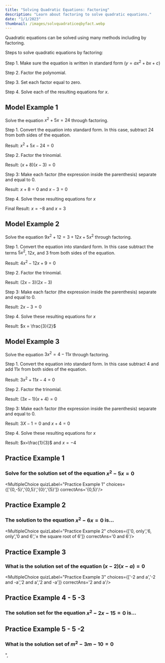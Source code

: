 ```yaml
---
title: "Solving Quadratic Equations: Factoring"
description: "Learn about factoring to solve quadratic equations."
date: "1/1/2023"
thumbnail: /images/solvquadraticeqbyfact.webp
---
```

Quadratic equations can be solved using many methods including by factoring.                                                          

Steps to solve quadratic equations by factoring:                                                          

Step 1. Make sure the equation is written in standard form ($y=ax^2+bx+c$)                                                          

Step 2. Factor the polynomial.                                                          

Step 3. Set each factor equal to zero.                                                          

Step 4. Solve each of the resulting equations for $x$.                                                           

## Model Example 1                                                          

Solve the equation $x^2 + 5x = 24$ through factoring.                                                          

Step 1. Convert the equation into standard form. In this case, subtract $24$ from both sides of the equation.                                                          

Result: $x^2+5x-24=0$                                                          

Step 2. Factor the trinomial.                                                          

Result: $(x+8)(x-3)=0$                                                          

Step 3: Make each factor (the expression inside the parenthesis) separate and equal to $0$.                                                          

Result: $x+8=0$ and $x-3=0$                                                          

Step 4. Solve these resulting equations for $x$                                                          

Final Result: $x=-8$ and $x=3$                                                          

## Model Example 2                             

Solve the equation $9x^2 + 12 = 3 + 12x + 5x^2$ through factoring.                                                          

Step 1. Convert the equation into standard form. In this case subtract the terms $5x^2$, $12x$, and $3$ from both sides of the equation.                                                          

Result: $4x^2 - 12x + 9 = 0$                                                          

Step 2. Factor the trinomial.                                                          

Result: $(2x-3)(2x-3)$                                                          

Step 3: Make each factor (the expression inside the parenthesis) separate and equal to $0$.                                                          

Result: $2x-3=0$                                                          

Step 4. Solve these resulting equations for $x$                                                          

Result: $x = \frac{3}{2}$                                                                                       

## Model Example 3                             

Solve the equation $3x^2 = 4 - 11x$ through factoring.                                                          

Step 1. Convert the equation into standard form. In this case subtract $4$ and add $11x$ from both sides of the equation.                                                          

Result: $3x^2 + 11x - 4 = 0$                                                          

Step 2. Factor the trinomial.                                                          

Result: $(3x-1)(x+4)=0$                                                          

Step 3: Make each factor (the expression inside the parenthesis) separate and equal to $0$.                                                          

Result: $3X-1=0$ and $x+4=0$                                                          

Step 4. Solve these resulting equations for $x$                                                          

Result: $x=\frac{1}{3}$ and $x=-4$                                                                                       

## Practice Example 1                                                          

### Solve for the solution set of the equation $x^2 - 5x = 0$                                                          

<DesmosCalc divID="hgmggfgfdgfdhret"/>                                                          

<MultipleChoice quizLabel="Practice Example 1" choices={['{0,-5}','{0,5}','{0}','{5}']} correctAns='{0,5}'/>                                                          

## Practice Example 2                                                          

### The solution to the equation $x^2 - 6x = 0$ is...                                                          

<DesmosCalc divID="gdfgfdggjjhfddgf"/>                                                          

<MultipleChoice quizLabel="Practice Example 2" choices={['0, only','6, only','0 and 6','± the square root of 6']} correctAns='0 and 6'/>                                                          

## Practice Example 3                                                          

### What is the solution set of the equation $(x-2)(x-a)=0$                                                          

<DesmosCalc divID="fdsdgffdgterertfdgfd"/>                                                          

<MultipleChoice quizLabel="Practice Example 3" choices={['-2 and a','-2 and -a','2 and a','2 and -a']} correctAns='2 and a'/>                                                          

## Practice Example 4 - 5 -3                                                          

### The solution set for the equation $x^2 - 2x - 15 = 0$ is...                                                          

<DesmosCalc divID="fdgdfsgfdggdftr"/>                                                          

<ShortResponse quizLabel="Practice Example" regex="^(?=.*5)(?=.*-3).+" />                                                                                       

## Practice Example 5 - 5 -2                                                           

### What is the solution set of $m^2 - 3m - 10 = 0$                                                          

<DesmosCalc divID="hgmgghghhgdghgfhret"/>                                                          

<ShortResponse quizLabel="Practice Example" regex="^(?=.*5)(?=.*-2).+" />",